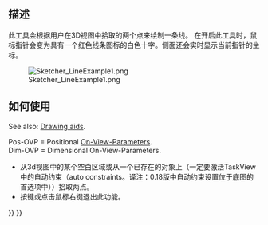 <languages/>

<div class="mw-translate-fuzzy">
{{Docnav/zh-cn
|[[Sketcher_CreatePoint/zh-cn|创建点]]
|[[Sketcher_CompCreateArc/zh-cn|创建弧]]
|[[Sketcher_Workbench/zh-cn|Sketcher]]
|IconL=Sketcher_CreatePoint.svg
|IconR=Sketcher_CompCreateArc.png
|IconC=Workbench_Sketcher.svg
}}
</div>

{{GuiCommand
|Name=Sketcher CreateLine
|MenuLocation=Sketch → Sketcher geometries → Create line
|Workbenches=[[Sketcher_Workbench|Sketcher]]
|Shortcut={{KEY|G}} {{KEY|L}}
|SeeAlso=[[Sketcher_CreatePolyline|Sketcher CreatePolyline]]
}}

<span id="Description"></span>
==描述==

<div class="mw-translate-fuzzy">
此工具会根据用户在3D视图中拾取的两个点来绘制一条线。
在开启此工具时，鼠标指针会变为具有一个红色线条图标的白色十字。侧面还会实时显示当前指针的坐标。
</div>

[[Image:Sketcher_LineExample1.png‎]]

<span id="Usage"></span>
<div class="mw-translate-fuzzy">
==如何使用==
</div>

See also: [[Sketcher_Workbench#Drawing_aids|Drawing aids]].

Pos-OVP = Positional [[Sketcher_Preferences#General|On-View-Parameters]]. {{Version|1.0}}<br>
Dim-OVP = Dimensional On-View-Parameters. {{Version|1.0}}

<div class="mw-translate-fuzzy">
* 从3d视图中的某个空白区域或从一个已存在的对象上（一定要激活TaskView中的自动约束（auto constraints。译注：0.18版中自动约束设置位于底图的首选项中））拾取两点。
* 按{{KEY|Esc}}键或点击鼠标右键退出此功能。
</div>


<div class="mw-translate-fuzzy">
{{Docnav/zh-cn
|[[Sketcher_CreatePoint/zh-cn|创建点]]
|[[Sketcher_CompCreateArc/zh-cn|创建弧]]
|[[Sketcher_Workbench/zh-cn|Sketcher]]
|IconL=Sketcher_CreatePoint.svg
|IconR=Sketcher_CompCreateArc.png
|IconC=Workbench_Sketcher.svg
}}
</div>

{{Sketcher Tools navi{{#translation:}}}}
{{Userdocnavi{{#translation:}}}}